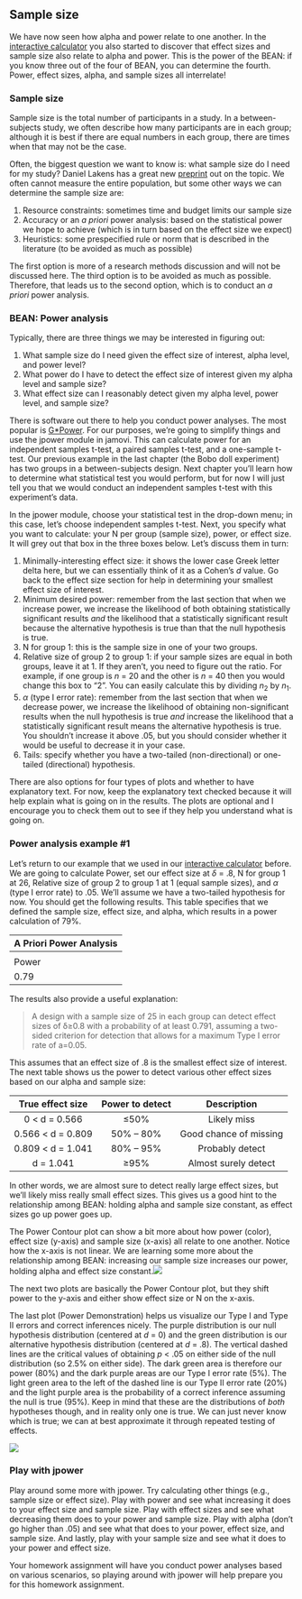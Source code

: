 ## Sample size

We have now seen how alpha and power relate to one another. In the [interactive calculator](https://rpsychologist.com/d3/pdist/) you also started to discover that effect sizes and sample size also relate to alpha and power. This is the power of the BEAN: if you know three out of the four of BEAN, you can determine the fourth. Power, effect sizes, alpha, and sample sizes all interrelate!

### Sample size

Sample size is the total number of participants in a study. In a between-subjects study, we often describe how many participants are in each group; although it is best if there are equal numbers in each group, there are times when that may not be the case.

Often, the biggest question we want to know is: what sample size do I need for my study? Daniel Lakens has a great new [preprint](https://psyarxiv.com/9d3yf/) out on the topic. We often cannot measure the entire population, but some other ways we can determine the sample size are:

1.  Resource constraints: sometimes time and budget limits our sample size
2.  Accuracy or an *a priori* power analysis: based on the statistical power we hope to achieve (which is in turn based on the effect size we expect)
3.  Heuristics: some prespecified rule or norm that is described in the literature (to be avoided as much as possible)

The first option is more of a research methods discussion and will not be discussed here. The third option is to be avoided as much as possible. Therefore, that leads us to the second option, which is to conduct an *a priori* power analysis.

### BEAN: Power analysis

Typically, there are three things we may be interested in figuring out:

1.  What sample size do I need given the effect size of interest, alpha level, and power level?
2.  What power do I have to detect the effect size of interest given my alpha level and sample size?
3.  What effect size can I reasonably detect given my alpha level, power level, and sample size?

There is software out there to help you conduct power analyses. The most popular is [G\*Power](https://www.psychologie.hhu.de/arbeitsgruppen/allgemeine-psychologie-und-arbeitspsychologie/gpower.html). For our purposes, we're going to simplify things and use the jpower module in jamovi. This can calculate power for an independent samples t-test, a paired samples t-test, and a one-sample t-test. Our previous example in the last chapter (the Bobo doll experiment) has two groups in a between-subjects design. Next chapter you'll learn how to determine what statistical test you would perform, but for now I will just tell you that we would conduct an independent samples t-test with this experiment's data.

In the jpower module, choose your statistical test in the drop-down menu; in this case, let's choose independent samples t-test. Next, you specify what you want to calculate: your N per group (sample size), power, or effect size. It will grey out that box in the three boxes below. Let's discuss them in turn:

1.  Minimally-interesting effect size: it shows the lower case Greek letter delta here, but we can essentially think of it as a Cohen's *d* value. Go back to the effect size section for help in determining your smallest effect size of interest.
2.  Minimum desired power: remember from the last section that when we increase power, we increase the likelihood of both obtaining statistically significant results *and* the likelihood that a statistically significant result because the alternative hypothesis is true than that the null hypothesis is true.
3.  N for group 1: this is the sample size in one of your two groups.
4.  Relative size of group 2 to group 1: if your sample sizes are equal in both groups, leave it at 1. If they aren't, you need to figure out the ratio. For example, if one group is *n* = 20 and the other is *n* = 40 then you would change this box to "2". You can easily calculate this by dividing *n*~2~ by *n*~1~.
5.  $\alpha$ (type I error rate): remember from the last section that when we decrease power, we increase the likelihood of obtaining non-significant results when the null hypothesis is true *and* increase the likelihood that a statistically significant result means the alternative hypothesis is true. You shouldn't increase it above .05, but you should consider whether it would be useful to decrease it in your case.
6.  Tails: specify whether you have a two-tailed (non-directional) or one-tailed (directional) hypothesis.

There are also options for four types of plots and whether to have explanatory text. For now, keep the explanatory text checked because it will help explain what is going on in the results. The plots are optional and I encourage you to check them out to see if they help you understand what is going on.

### Power analysis example \#1

Let's return to our example that we used in our [interactive calculator](https://rpsychologist.com/d3/pdist/) before. We are going to calculate Power, set our effect size at $\delta$ = .8, N for group 1 at 26, Relative size of group 2 to group 1 at 1 (equal sample sizes), and $\alpha$ (type I error rate) to .05. We'll assume we have a two-tailed hypothesis for now. You should get the following results. This table specifies that we defined the sample size, effect size, and alpha, which results in a power calculation of 79%.

| A Priori Power Analysis |
|:------------------------|
|                         |
| Power                   |
| 0.79                    |

The results also provide a useful explanation:

> A design with a sample size of 25 in each group can detect effect sizes of δ≥0.8 with a probability of at least 0.791, assuming a two-sided criterion for detection that allows for a maximum Type I error rate of a=0.05.

This assumes that an effect size of .8 is the smallest effect size of interest. The next table shows us the power to detect various other effect sizes based on our alpha and sample size:

|  True effect size  | Power to detect |      Description       |
|:------------------:|:---------------:|:----------------------:|
|   0 \< d = 0.566   |      ≤50%       |      Likely miss       |
| 0.566 \< d = 0.809 |   50% -- 80%    | Good chance of missing |
| 0.809 \< d = 1.041 |   80% -- 95%    |    Probably detect     |
|     d = 1.041      |      ≥95%       |  Almost surely detect  |

In other words, we are almost sure to detect really large effect sizes, but we'll likely miss really small effect sizes. This gives us a good hint to the relationship among BEAN: holding alpha and sample size constant, as effect sizes go up power goes up.

The Power Contour plot can show a bit more about how power (color), effect size (y-axis) and sample size (x-axis) all relate to one another. Notice how the x-axis is not linear. We are learning some more about the relationship among BEAN: increasing our sample size increases our power, holding alpha and effect size constant.![](http://127.0.0.1:56634/89edb5d7-286e-4873-b5b4-21041611bdc9/2/res/02%2520ttestIS/resources/3e79ac9940880461.png)

The next two plots are basically the Power Contour plot, but they shift power to the y-axis and either show effect size or N on the x-axis.

The last plot (Power Demonstration) helps us visualize our Type I and Type II errors and correct inferences nicely. The purple distribution is our null hypothesis distribution (centered at *d* = 0) and the green distribution is our alternative hypothesis distribution (centered at *d* = .8). The vertical dashed lines are the critical values of obtaining *p* \< .05 on either side of the null distribution (so 2.5% on either side). The dark green area is therefore our power (80%) and the dark purple areas are our Type I error rate (5%). The light green area to the left of the dashed line is our Type II error rate (20%) and the light purple area is the probability of a correct inference assuming the null is true (95%). Keep in mind that these are the distributions of *both* hypotheses though, and in reality only one is true. We can just never know which is true; we can at best approximate it through repeated testing of effects.

![](http://127.0.0.1:56634/89edb5d7-286e-4873-b5b4-21041611bdc9/2/res/02%2520ttestIS/resources/ad8b293fcf58c9bb.png)

### Play with jpower

Play around some more with jpower. Try calculating other things (e.g., sample size or effect size). Play with power and see what increasing it does to your effect size and sample size. Play with effect sizes and see what decreasing them does to your power and sample size. Play with alpha (don't go higher than .05) and see what that does to your power, effect size, and sample size. And lastly, play with your sample size and see what it does to your power and effect size.

Your homework assignment will have you conduct power analyses based on various scenarios, so playing around with jpower will help prepare you for this homework assignment.
